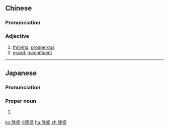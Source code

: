 ==Chinese==
{{zh-forms}}

===Pronunciation===
{{zh-pron
|m=lóngshèng
|c=lung4 sing6
|mn=liông-sēng
|cat=a
}}

===Adjective===
{{zh-adj}}

# [[thriving]]; [[prosperous]]
# [[grand]]; [[magnificent]]

----

==Japanese==
{{ja-kanjitab|りゅう|せい}}

===Pronunciation===
{{ja-pron|りゅうせい}}

===Proper noun===
{{ja-pos|proper|りゅうせい}}

# {{given name|male|lang=ja|sort=りゅうせい}}

[[ko:隆盛]]
[[li:隆盛]]
[[hu:隆盛]]
[[zh:隆盛]]